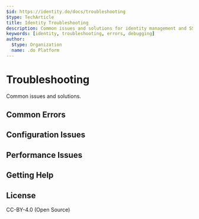 ```yaml
---
$id: https://identity.do/docs/troubleshooting
$type: TechArticle
title: Identity Troubleshooting
description: Common issues and solutions for identity management and SSO
keywords: [identity, troubleshooting, errors, debugging]
author:
  $type: Organization
  name: .do Platform
---
```


# Troubleshooting

Common issues and solutions.

## Common Errors

## Configuration Issues

## Performance Issues

## Getting Help

## License

CC-BY-4.0 (Open Source)
